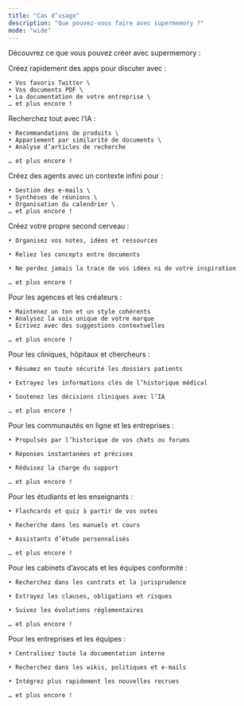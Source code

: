 ```yaml
---
title: "Cas d’usage"
description: "Que pouvez-vous faire avec supermemory ?"
mode: "wide"
---
```


Découvrez ce que vous pouvez créer avec supermemory :

<CardGroup cols="3">
  <Card title="Discuter avec ____" icon="message-circle">
    Créez rapidement des apps pour discuter avec :

    • Vos favoris Twitter \
    • Vos documents PDF \
    • La documentation de votre entreprise \
    … et plus encore !
  </Card>
  <Card title="Recherche intelligente" icon="search">
    Recherchez tout avec l’IA :

    • Recommandations de produits \
    • Appariement par similarité de documents \
    • Analyse d’articles de recherche

    … et plus encore !
  </Card>
  <Card title="Assistants & Agents" icon="chart-line">
    Créez des agents avec un contexte infini pour :

    • Gestion des e-mails \
    • Synthèses de réunions \
    • Organisation du calendrier \
    … et plus encore !
  </Card>
  <Card title="Second cerveau" icon="brain">
    Créez votre propre second cerveau :

    • Organisez vos notes, idées et ressources

    • Reliez les concepts entre documents

    • Ne perdez jamais la trace de vos idées ni de votre inspiration

    … et plus encore !
  </Card>
  <Card title="Rédaction de contenu & Voix de marque" icon="pencil-line">
    Pour les agences et les créateurs :

    • Maintenez un ton et un style cohérents
    • Analysez la voix unique de votre marque
    • Écrivez avec des suggestions contextuelles

    … et plus encore !
  </Card>
  <Card title="Santé & Dossiers médicaux" icon="hospital">
    Pour les cliniques, hôpitaux et chercheurs :

    • Résumez en toute sécurité les dossiers patients

    • Extrayez les informations clés de l’historique médical

    • Soutenez les décisions cliniques avec l’IA

    … et plus encore !
  </Card>
  <Card title="Chatbots Communauté & Support" icon="users">
    Pour les communautés en ligne et les entreprises :

    • Propulsés par l’historique de vos chats ou forums

    • Réponses instantanées et précises

    • Réduisez la charge du support

    … et plus encore !
  </Card>
  <Card title="Éducation & Outils d’étude" icon="book">
    Pour les étudiants et les enseignants :

    • Flashcards et quiz à partir de vos notes

    • Recherche dans les manuels et cours

    • Assistants d’étude personnalisés

    … et plus encore !
  </Card>
  <Card title="Recherche juridique & conformité" icon="scale">
    Pour les cabinets d’avocats et les équipes conformité :

    • Recherchez dans les contrats et la jurisprudence

    • Extrayez les clauses, obligations et risques

    • Suivez les évolutions réglementaires

    … et plus encore !
  </Card>
  <Card title="Hubs de connaissances d’entreprise" icon="briefcase-business">
    Pour les entreprises et les équipes :

    • Centralisez toute la documentation interne

    • Recherchez dans les wikis, politiques et e-mails

    • Intégrez plus rapidement les nouvelles recrues

    … et plus encore !
  </Card>
</CardGroup>